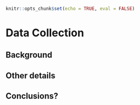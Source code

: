 ```r
knitr::opts_chunk$set(echo = TRUE, eval = FALSE)
```
# Data Collection {#data-collection}

## Background
## Other details
## Conclusions?
